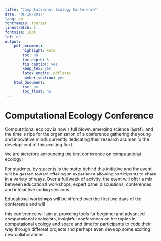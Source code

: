```yaml
---
title: "Computationnal Ecology Conference"
date: "01-10-2017"
lang: en
fontfamily: fourier
linestretch: 1
fontsize: 10pt
lof: no
output:
    pdf_document:
        highlight: kate
        toc: no
        toc_depth: 3
        fig_caption: yes
        keep_tex: yes
        latex_engine: pdflatex
        number_section: yes
    html_document:
        toc: no
        toc_float: no
---
```


<!--
pandoc CEC2018.Rmd -o 20170531-Meeting.html
pandoc 20170531-Meeting.md --latex-engine=xelatex -o 20170531-Meeting.pdf
-->

# Computational Ecology Conference

Computational ecology is now a full blown, emerging science (@ref), and the time is ripe for the organization of a conference gathering the young and innovative minds currently dedicating their research acumen to the development of this exciting field.

We are therefore announcing the first conference on computational ecology!

For students, by students is the motto behind this initiative and the event will be geared toward offering an experience allowing participants to share in a variety of ways. Over a full week of activity, the event will offer a mix between educational workshops, expert panel discussions, conferences and interactive coding sessions.

Educational workshops will be offered over the first two days of the conference and will

this conference will aim at providing tools for beginner and advanced computational ecologists, insightful conferences on hot topics in computational ecology and space and time for participants to code their way through different projects and perhaps even develop some exciting new collaborations.  
